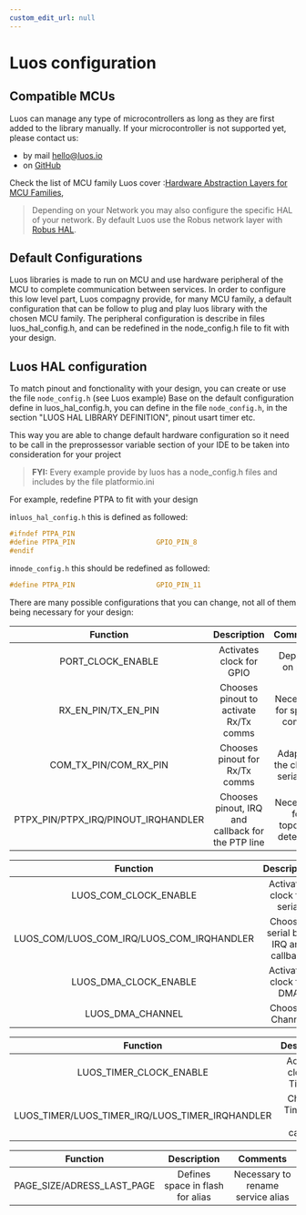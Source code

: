 ```yaml
---
custom_edit_url: null
---
```



# Luos configuration

## Compatible MCUs

Luos can manage any type of microcontrollers as long as they are first added to the library manually. If your microcontroller is not supported yet, please contact us:

- by mail <a href="mailto:hello@luos.io">hello&#x40;luos.io</a>
- on <a href="https://github.com/Luos-io/Luos/issues/new?assignees=nicolas-rabault&labels=porting&template=porting-request.md&title=%5BMCU+PORTING%5D+" target="_blank">GitHub</a>

Check the list of MCU family Luos cover :<a href="https://github.com/Luos-io/Luos/tree/main/Engine/HAL" target="_blank">Hardware Abstraction Layers for MCU Families</a>,

> Depending on your Network you may also configure the specific HAL of your network. By default Luos use the Robus network layer with <a href="https://github.com/Luos-io/Luos/tree/main/Network/Robus/HAL" target="_blank">Robus HAL</a>.

## Default Configurations

Luos libraries is made to run on MCU and use hardware peripheral of the MCU to complete communication between services. In order to configure this low level part, Luos compagny provide, for many MCU family, a default configuration that can be follow to plug and play luos library with the chosen MCU family. The peripheral configuration is describe in files luos_hal_config.h, and can be redefined in the node_config.h file to fit with your design.

## Luos HAL configuration

To match pinout and fonctionality with your design, you can create or use the file `node_config.h` (see Luos example)
Base on the default configuration define in luos_hal_config.h, you can define in the file `node_config.h`, in the section "LUOS HAL LIBRARY DEFINITION", pinout usart timer etc.

This way you are able to change default hardware configuration so it need to be call in the preprossessor variable section of your IDE to be taken into consideration for your project

> **FYI:** Every example provide by luos has a node_config.h files and includes by the file platformio.ini

For example, redefine PTPA to fit with your design

in`luos_hal_config.h` this is defined as followed:

```c
#ifndef PTPA_PIN
#define PTPA_PIN                    GPIO_PIN_8
#endif
```

in`node_config.h` this should be redefined as followed:

```c
#define PTPA_PIN                    GPIO_PIN_11
```

There are many possible configurations that you can change, not all of them being necessary for your design:

<Tabs>
    <TabItem value="Pinout" label="Pinout">

|              Function               |                    Description                    |             Comments             |
| :---------------------------------: | :-----------------------------------------------: | :------------------------------: |
|          PORT_CLOCK_ENABLE          |             Activates clock for GPIO              |         Depends on port          |
|         RX_EN_PIN/TX_EN_PIN         |      Chooses pinout to activate Rx/Tx comms       |   Necessary for special comms    |
|        COM_TX_PIN/COM_RX_PIN        |          Chooses pinout for Rx/Tx comms           | Adapts to the chosen serial bus  |
| PTPX_PIN/PTPX_IRQ/PINOUT_IRQHANDLER | Chooses pinout, IRQ and callback for the PTP line | Necessary for topology detection |

</TabItem>
<TabItem value="Communication" label="Communication">

|                 Function                  |             Description              |            Comments             |
| :---------------------------------------: | :----------------------------------: | :-----------------------------: |
|           LUOS_COM_CLOCK_ENABLE           |      Activates clock for serial      |      Depends on serial bus      |
| LUOS_COM/LUOS_COM_IRQ/LUOS_COM_IRQHANDLER | Chooses serial bus, IRQ and callback | Adapts to the serial bus chosen |
|           LUOS_DMA_CLOCK_ENABLE           |       Activates clock for DMA        |      Necessary for for Tx       |
|             LUOS_DMA_CHANNEL              |           Chooses Channel            |             Send Tx             |

</TabItem>
<TabItem value="Timer" label="Timer">

|                    Function                     |           Description           |       Comments        |
| :---------------------------------------------: | :-----------------------------: | :-------------------: |
|             LUOS_TIMER_CLOCK_ENABLE             |   Activates clock for Timeout   | Necessary for Timeout |
| LUOS_TIMER/LUOS_TIMER_IRQ/LUOS_TIMER_IRQHANDLER | Chooses Timer, IRQ and callback | Necessary for Timeout |

</TabItem>
<TabItem value="Flash" label="Flash">

|          Function          |           Description            |             Comments              |
| :------------------------: | :------------------------------: | :-------------------------------: |
| PAGE_SIZE/ADRESS_LAST_PAGE | Defines space in flash for alias | Necessary to rename service alias |

</TabItem>

</Tabs>

